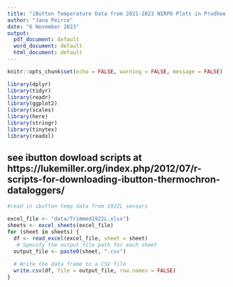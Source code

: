 ```yaml
---
title: "iButton Temperature Data from 2021-2023 NIRPO Plots in Prudhoe Bay, Alaska"
author: "Jana Peirce"
date: "6 November 2023"
output:
  pdf_document: default
  word_document: default
  html_document: default
---
```

```r
knitr::opts_chunk$set(echo = FALSE, warning = FALSE, message = FALSE)
```

```r
library(dplyr)
library(tidyr)
library(readr)
library(ggplot2)
library(scales)
library(here)
library(stringr)
library(tinytex)
library(readxl)

```


## see ibutton dowload scripts at https://lukemiller.org/index.php/2012/07/r-scripts-for-downloading-ibutton-thermochron-dataloggers/

```r
#read in ibutton temp data from 1922L sensors

excel_file <- "data/Trimmed1922L.xlsx")
sheets <- excel_sheets(excel_file)
for (sheet in sheets) {
  df <- read_excel(excel_file, sheet = sheet)
   # Specify the output file path for each sheet
  output_file <- paste0(sheet, ".csv")
  
  # Write the data frame to a CSV file
  write.csv(df, file = output_file, row.names = FALSE)
}

```